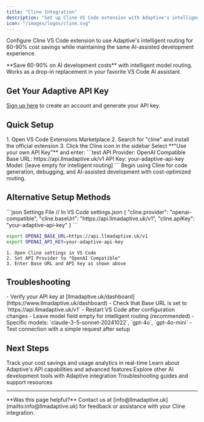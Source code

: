 ```yaml
---
title: "Cline Integration"
description: "Set up Cline VS Code extension with Adaptive's intelligent LLM routing for 60-90% cost savings"
icon: "/images/logos/cline.svg"
---
```


Configure Cline VS Code extension to use Adaptive's intelligent routing for 60-90% cost savings while maintaining the same AI-assisted development experience.

<Tip>
**Save 60-90% on AI development costs** with intelligent model routing. Works as a drop-in replacement in your favorite VS Code AI assistant.
</Tip>

## Get Your Adaptive API Key

[Sign up here](https://www.llmadaptive.uk/sign-up?redirect_url=/api-platform/orgs) to create an account and generate your API key.

## Quick Setup

<Steps>
  <Step title="Install Cline Extension" icon="download">
    1. Open VS Code Extensions Marketplace
    2. Search for "cline" and install the official extension
    3. Click the Cline icon in the sidebar
  </Step>
  <Step title="Configure API Settings" icon="gear">
    Select **"Use your own API Key"** and enter:
    ```text
    API Provider: OpenAI Compatible
    Base URL: https://api.llmadaptive.uk/v1
    API Key: your-adaptive-api-key
    Model: [leave empty for intelligent routing]
    ```
  </Step>
  <Step title="Start Coding" icon="play">
    Begin using Cline for code generation, debugging, and AI-assisted development with cost-optimized routing.
  </Step>
</Steps>

## Alternative Setup Methods

<CodeGroup>
```json Settings File
// In VS Code settings.json
{
  "cline.provider": "openai-compatible",
  "cline.baseUrl": "https://api.llmadaptive.uk/v1",
  "cline.apiKey": "your-adaptive-api-key"
}
```

```bash Environment Variables
export OPENAI_BASE_URL=https://api.llmadaptive.uk/v1
export OPENAI_API_KEY=your-adaptive-api-key
```

```text Manual Configuration
1. Open Cline settings in VS Code
2. Set API Provider to "OpenAI Compatible"
3. Enter Base URL and API key as shown above
```
</CodeGroup>

## Troubleshooting

<AccordionGroup>
<Accordion title="Connection Issues" icon="wifi-off">
- Verify your API key at [llmadaptive.uk/dashboard](https://www.llmadaptive.uk/dashboard)
- Check that Base URL is set to `https://api.llmadaptive.uk/v1`
- Restart VS Code after configuration changes
</Accordion>

<Accordion title="Model Selection" icon="robot">
- Leave model field empty for intelligent routing (recommended)
- Specific models: `claude-3-5-sonnet-20241022`, `gpt-4o`, `gpt-4o-mini`
- Test connection with a simple request after setup
</Accordion>
</AccordionGroup>

## Next Steps

<CardGroup cols={2}>
  <Card
    title="Monitor Usage & Savings"
    href="https://www.llmadaptive.uk/dashboard"
    icon="chart-line"
    cta="View Dashboard"
  >
    Track your cost savings and usage analytics in real-time
  </Card>
  <Card
    title="API Documentation"
    href="/api-reference/chat-completions"
    icon="book"
    cta="View API Docs"
  >
    Learn about Adaptive's API capabilities and advanced features
  </Card>
  <Card
    title="VS Code Extensions"
    href="/developer-tools/claude-code"
    icon="code"
    cta="More Tools"
  >
    Explore other AI development tools with Adaptive integration
  </Card>
  <Card
    title="Get Support"
    href="/troubleshooting"
    icon="life-ring"
    cta="Get Help"
  >
    Troubleshooting guides and support resources
  </Card>
</CardGroup>

---

<Note>
**Was this page helpful?** Contact us at [info@llmadaptive.uk](mailto:info@llmadaptive.uk) for feedback or assistance with your Cline integration.
</Note>